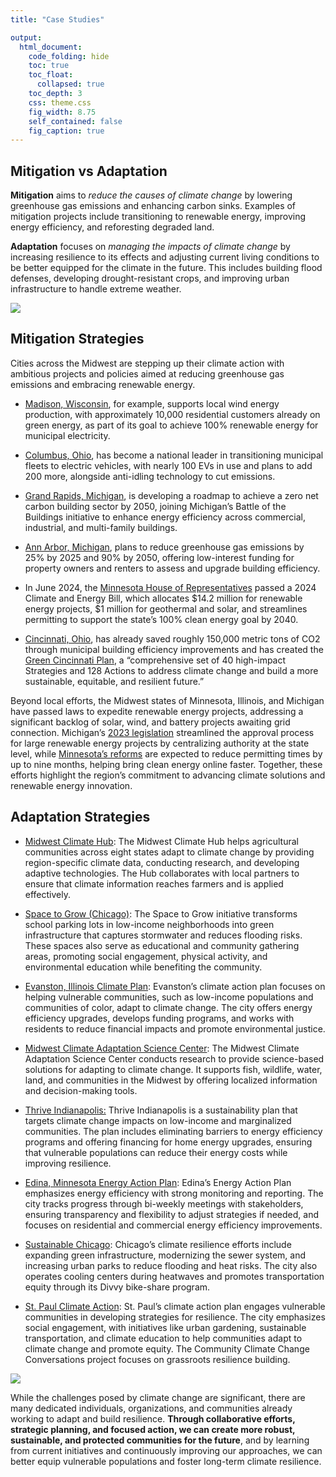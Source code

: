 ```yaml
---
title: "Case Studies"

output:
  html_document:
    code_folding: hide
    toc: true
    toc_float:
      collapsed: true
    toc_depth: 3
    css: theme.css
    fig_width: 8.75
    self_contained: false
    fig_caption: true
---
```


## Mitigation vs Adaptation

**Mitigation** aims to *reduce the causes of climate change* by lowering greenhouse gas emissions and enhancing carbon sinks. Examples of mitigation projects include transitioning to renewable energy, improving energy efficiency, and reforesting degraded land.

**Adaptation** focuses on *managing the impacts of climate change* by increasing resilience to its effects and adjusting current living conditions to be better equipped for the climate in the future. This includes building flood defenses, developing drought-resistant crops, and improving urban infrastructure to handle extreme weather.

![](images/mitigation_adaptation.png)

## Mitigation Strategies

Cities across the Midwest are stepping up their climate action with ambitious projects and policies aimed at reducing greenhouse gas emissions and embracing renewable energy.

-   [Madison, Wisconsin](https://www.cityofmadison.com/sustainability/climate/sustainability-plan), for example, supports local wind energy production, with approximately 10,000 residential customers already on green energy, as part of its goal to achieve 100% renewable energy for municipal electricity.

-   [Columbus, Ohio](https://smartcolumbus.com/playbook-assets/electric-vehicle-fleet-adoption/making-it-simple-for-columbus-region-municipalities-to-electrify-their-fleets), has become a national leader in transitioning municipal fleets to electric vehicles, with nearly 100 EVs in use and plans to add 200 more, alongside anti-idling technology to cut emissions.

-   [Grand Rapids, Michigan](https://www.grandrapidsmi.gov/Government/Departments/Sustainability), is developing a roadmap to achieve a zero net carbon building sector by 2050, joining Michigan’s Battle of the Buildings initiative to enhance energy efficiency across commercial, industrial, and multi-family buildings.

-   [Ann Arbor, Michigan](https://www.a2gov.org/departments/sustainability/documents/a2zero%20climate%20action%20plan%20_3.0.pdf), plans to reduce greenhouse gas emissions by 25% by 2025 and 90% by 2050, offering low-interest funding for property owners and renters to assess and upgrade building efficiency.

-   In June 2024, the [Minnesota House of Representatives](https://www.house.mn.gov/members/Profile/News/15513/39463) passed a 2024 Climate and Energy Bill, which allocates \$14.2 million for renewable energy projects, \$1 million for geothermal and solar, and streamlines permitting to support the state’s 100% clean energy goal by 2040.

-   [Cincinnati, Ohio](https://insights.cincinnati-oh.gov/stories/s/Emissions-Greenhouse-Gases/d49x-hx36/), has already saved roughly 150,000 metric tons of CO2 through municipal building efficiency improvements and has created the [Green Cincinnati Plan](https://app.climateview.global/v3/public/board/eaf363ce-0ad5-4d27-b686-4ee5ea070149), a "comprehensive set of 40 high-impact Strategies and 128 Actions to address climate change and build a more sustainable, equitable, and resilient future."

Beyond local efforts, the Midwest states of Minnesota, Illinois, and Michigan have passed laws to expedite renewable energy projects, addressing a significant backlog of solar, wind, and battery projects awaiting grid connection. Michigan’s [2023 legislation](https://graham.umich.edu/project/MI-energy-siting) streamlined the approval process for large renewable energy projects by centralizing authority at the state level, while [Minnesota’s reforms](https://mn.gov/governor/newsroom/press-releases/?id=1055-630240#:~:text=Reforms%20are%20estimated%20to%20result,percent%20clean%20electricity%20by%202040.) are expected to reduce permitting times by up to nine months, helping bring clean energy online faster. Together, these efforts highlight the region’s commitment to advancing climate solutions and renewable energy innovation.

## Adaptation Strategies

-   [Midwest Climate Hub](https://fundingtoaction.edf.org/?casestudy=midwest-climate-hub): The Midwest Climate Hub helps agricultural communities across eight states adapt to climate change by providing region-specific climate data, conducting research, and developing adaptive technologies. The Hub collaborates with local partners to ensure that climate information reaches farmers and is applied effectively.

-   [Space to Grow (Chicago)](https://www.spacetogrowchicago.org/): The Space to Grow initiative transforms school parking lots in low-income neighborhoods into green infrastructure that captures stormwater and reduces flooding risks. These spaces also serve as educational and community gathering areas, promoting social engagement, physical activity, and environmental education while benefiting the community.

-   [Evanston, Illinois Climate Plan](Evanston's climate plan): Evanston’s climate action plan focuses on helping vulnerable communities, such as low-income populations and communities of color, adapt to climate change. The city offers energy efficiency upgrades, develops funding programs, and works with residents to reduce financial impacts and promote environmental justice.

-   [Midwest Climate Adaptation Science Center](https://mwcasc.umn.edu/our-approach): The Midwest Climate Adaptation Science Center conducts research to provide science-based solutions for adapting to climate change. It supports fish, wildlife, water, land, and communities in the Midwest by offering localized information and decision-making tools.

-   [Thrive Indianapolis:](https://www.thriveindianapolis.com/) Thrive Indianapolis is a sustainability plan that targets climate change impacts on low-income and marginalized communities. The plan includes eliminating barriers to energy efficiency programs and offering financing for home energy upgrades, ensuring that vulnerable populations can reduce their energy costs while improving resilience.

-   [Edina, Minnesota Energy Action Plan](https://arc.net/l/quote/ykxkuldn): Edina’s Energy Action Plan emphasizes energy efficiency with strong monitoring and reporting. The city tracks progress through bi-weekly meetings with stakeholders, ensuring transparency and flexibility to adjust strategies if needed, and focuses on residential and commercial energy efficiency improvements.

-   [Sustainable Chicago](https://www.chicago.gov/city/en/progs/env/sustainable_chicago2015.html): Chicago’s climate resilience efforts include expanding green infrastructure, modernizing the sewer system, and increasing urban parks to reduce flooding and heat risks. The city also operates cooling centers during heatwaves and promotes transportation equity through its Divvy bike-share program.

-   [St. Paul Climate Action](https://www.stpaul.gov/departments/mayors-office/climate-action-planning): St. Paul’s climate action plan engages vulnerable communities in developing strategies for resilience. The city emphasizes social engagement, with initiatives like urban gardening, sustainable transportation, and climate education to help communities adapt to climate change and promote equity. The Community Climate Change Conversations project focuses on grassroots resilience building.

![](images/prep.png)

While the challenges posed by climate change are significant, there are many dedicated individuals, organizations, and communities already working to adapt and build resilience. **Through collaborative efforts, strategic planning, and focused action, we can create more robust, sustainable, and protected communities for the future**, and by learning from current initiatives and continuously improving our approaches, we can better equip vulnerable populations and foster long-term climate resilience.
